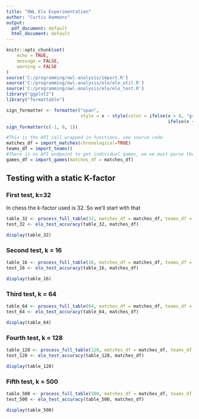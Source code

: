 ```yaml
---
title: "OWL Elo Experimentation"
author: "Curtis Hammons"
output:
  pdf_document: default
  html_document: default
---
```


```r
knitr::opts_chunk$set(
	echo = TRUE,
	message = FALSE,
	warning = FALSE
)
source('C:/programming/owl-analysis/import.R')
source('C:/programming/owl-analysis/elo/elo_util.R')
source('C:/programming/owl-analysis/elo/elo_test.R')
library("ggplot2")
library("formattable")

sign_formatter <- formatter("span", 
                            style = x ~ style(color = ifelse(x > 0, "green", 
                                                             ifelse(x < 0, "red", "black"))))
sign_formatter(c(-1, 0, 1))

#This is the API call wrapped in functions, see source code
matches_df = import_matches(chronological=TRUE)
teams_df = import_teams()
#There is no API endpoint to get individual games, we we must parse the matches to extract the maps
games_df = import_games(matches_df = matches_df)
```


## Testing with a static K-factor

### First test, k=32
In chess the k-factor used is 32. So we'll start with that

```r
table_32 <- process_full_table(32, matches_df = matches_df, teams_df = teams_df)
test_32 <- elo_test_accuracy(table_32, matches_df)
```
```r
display(table_32)
```

### Second test, k = 16

```r
table_16 <- process_full_table(16, matches_df = matches_df, teams_df = teams_df)
test_16 <- elo_test_accuracy(table_16, matches_df)
```

```r
display(table_16)
```

### Third test, k = 64
```r
table_64 <- process_full_table(64, matches_df = matches_df, teams_df = teams_df)
test_64 <- elo_test_accuracy(table_64, matches_df)
```

```r
display(table_64)
```

### Fourth test, k = 128
```r
table_128 <- process_full_table(128, matches_df = matches_df, teams_df = teams_df)
test_128 <- elo_test_accuracy(table_128, matches_df)
```

```r
display(table_128)
```

### Fifth test, k = 500

```r
table_500 <- process_full_table(500, matches_df = matches_df, teams_df = teams_df)
test_500 <- elo_test_accuracy(table_500, matches_df)
```
```r
display(table_500)
```


